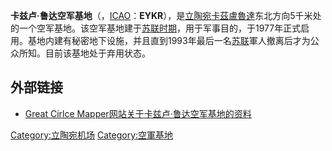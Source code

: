 {{Infobox airport
| name                = 卡兹卢·鲁达空军基地
| nativename          = Kazlų Rūdos aerodromas
| image               = 
| image-width         = 
| caption             = 
| type                = 军用
| operator            = 
| opened              = 1977年
| closed              = 
| city-served         = 
| location            = [[立陶宛|立陶宛]][[卡茲盧魯達|卡茲盧魯達]]
| distance_to_city    = 5千米
| elevation-m         = 74
| website             = 
| IATA                = 
| ICAO                = EYKR
| FAA                 = 
| LID                 = 
| coordinates         = {{coord|54|48|20|N|23|31|59|E|type:airport}}
| pushpin_map         = Lithuania
| pushpin_label       = EYKR
| pushpin_map_caption = 在立陶宛的位置
| r1-number           = 
| r1-length-f         = 7300
| r1-length-m         = 2225
| r1-surface          = 混凝土
| stat-year           = 
| stat_passenger      = 
| stat_cargo          = 
| stat_flight         = 
| stat1-header        = 
| stat1-data          = 
| footnotes           = 
}}
'''卡兹卢·鲁达空军基地'''（{{lang-lt|Kazlų Rūdos aerodromas}}，[[ICAO机场代码|ICAO]]：'''EYKR'''），是[[立陶宛|立陶宛]][[卡茲盧魯達|卡茲盧魯達]]东北方向5千米处的一个空军基地。该空军基地建于[[立陶宛苏维埃社会主义共和国|苏联时期]]，用于军事目的，于1977年正式启用。基地内建有秘密地下设施，并且直到1993年最后一名[[苏联|苏联]]軍人撤离后才为公众所知。目前该基地处于弃用状态。

== 外部链接 ==
* {{En icon}}[http://gc.kls2.com/airport/EYKR Great Cirlce Mapper网站关于卡兹卢·鲁达空军基地的资料] {{Wayback|url=http://gc.kls2.com/airport/EYKR |date=20190914173207 }}

{{立陶宛机场}}
[[Category:立陶宛机场|Category:立陶宛机场]]
[[Category:空軍基地|Category:空軍基地]]